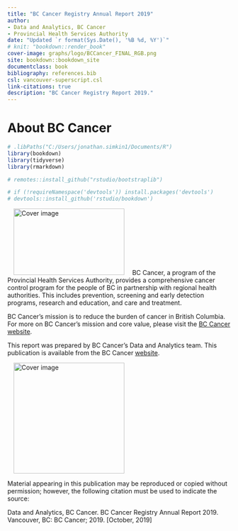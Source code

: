 ```yaml
---
title: "BC Cancer Registry Annual Report 2019"
author: 
- Data and Analytics, BC Cancer
- Provincial Health Services Authority
date: "Updated `r format(Sys.Date(), '%B %d, %Y')`"
# knit: "bookdown::render_book"
cover-image: graphs/logo/BCCancer_FINAL_RGB.png
site: bookdown::bookdown_site
documentclass: book
bibliography: references.bib
csl: vancouver-superscript.csl
link-citations: true
description: "BC Cancer Registry Report 2019."
---
```


# About BC Cancer

```r
# .libPaths("C:/Users/jonathan.simkin1/Documents/R")
library(bookdown)
library(tidyverse)
library(rmarkdown)

# remotes::install_github("rstudio/bootstraplib")

# if (!requireNamespace('devtools')) install.packages('devtools')
# devtools::install_github('rstudio/bookdown')
```

<a href="http://www.bccancer.bc.ca/health-professionals/professional-resources/bc-cancer-registry" target="_blank">![Cover image](images/BCCancer_FINAL_RGB.png "BC Cancer"){align="right" style="margin: 0 1em 0 1em" width="250" height="150"}</a> BC Cancer, a program of the Provincial Health Services Authority, provides a comprehensive cancer control program for the people of BC in partnership with regional health authorities. This includes prevention, screening and early detection programs, research and education, and care and treatment.

BC Cancer's mission is to reduce the burden of cancer in British Columbia. For more on BC Cancer's mission and core value, please visit the <a href="http://www.bccancer.bc.ca/about/who-we-are" target="_blank">BC Cancer website</a>.

This report was prepared by BC Cancer's Data and Analytics team. This publication is available from the BC Cancer <a href="http://www.bccancer.bc.ca/health-professionals/professional-resources/bc-cancer-registry" target="_blank">website</a>.

<a href="http://www.bccancer.bc.ca/health-professionals/professional-resources/bc-cancer-registry" target="_blank">![Cover image](images/cover_v4.png "BC Cancer Registry Report 2019"){alt="Cover image" align="right" style="margin: 0 1em 0 1em" width="250"}</a>

Material appearing in this publication may be reproduced or copied without permission; however, the following citation must be used to indicate the source:

Data and Analytics, BC Cancer. BC Cancer Registry Annual Report 2019. Vancouver, BC: BC Cancer; 2019. [October, 2019]
